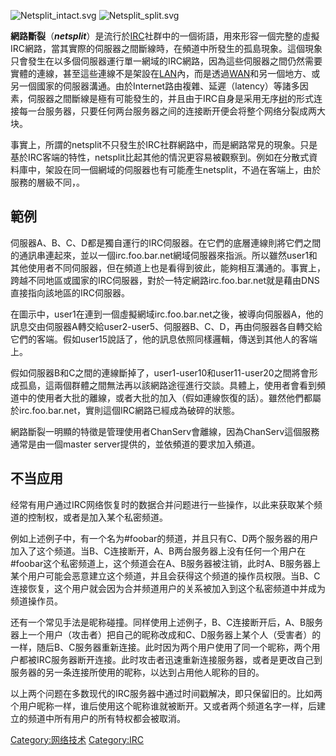 {{unreferenced|time=2018-01-21T04:18:26+00:00}}
{{noteTA|G1=IT}}
[[File:Netsplit_intact.svg|thumb]]
[[File:Netsplit_split.svg|thumb]]

'''網路斷裂'''（'''''netsplit'''''）是流行於[[IRC|IRC]]社群中的一個術語，用來形容一個完整的虛擬IRC網路，當其實際的伺服器之間斷線時，在頻道中所發生的孤島現象。這個現象只會發生在以多個伺服器運行單一網域的IRC網路，因為這些伺服器之間仍然需要實體的連線，甚至這些連線不是架設在[[局域网|LAN]]內，而是透過[[WAN|WAN]]和另一個地方、或另一個國家的伺服器溝通。由於Internet路由複雜、延遲（latency）等諸多因素，伺服器之間斷線是極有可能發生的，并且由于IRC自身是采用无序[[树_(图论)|树]]的形式连接每一台服务器，只要任何两台服务器之间的连接断开便会将整个网络分裂成两大块。

事實上，所謂的netsplit不只發生於IRC社群網路中，而是網路常見的現象。只是基於IRC客端的特性，netsplit比起其他的情況更容易被觀察到。例如在分散式資料庫中，架設在同一個網域的伺服器也有可能產生netsplit，不過在客端上，由於服務的層級不同，{{who|我們很難看出應用程式的錯誤來自底層的資料庫網路}}。

== 範例 ==

伺服器A、B、C、D都是獨自運行的IRC伺服器。在它們的底層連線則將它們之間的通訊串連起來，並以一個irc.foo.bar.net網域伺服器來指派。所以雖然user1和其他使用者不同伺服器，但在頻道上也是看得到彼此，能夠相互溝通的。事實上，跨越不同地區或國家的IRC伺服器，對於一特定網路irc.foo.bar.net就是藉由DNS直接指向該地區的IRC伺服器。

在圖示中，user1在連到一個虛擬網域irc.foo.bar.net之後，被導向伺服器A，他的訊息交由伺服器A轉交給user2-user5、伺服器B、C、D，再由伺服器各自轉交給它們的客端。假如user15說話了，他的訊息依照同樣邏輯，傳送到其他人的客端上。

假如伺服器B和C之間的連線斷掉了，user1-user10和user11-user20之間將會形成孤島，這兩個群體之間無法再以該網路途徑進行交談。具體上，使用者會看到頻道中的使用者大批的離線，或者大批的加入（假如連線恢復的話）。雖然他們都屬於irc.foo.bar.net，實則這個IRC網路已經成為破碎的狀態。

網路斷裂一明顯的特徵是管理使用者ChanServ會離線，因為ChanServ這個服務通常是由一個master server提供的，並依頻道的要求加入頻道。

==不当应用==
经常有用户通过IRC网络恢复时的数据合并问题进行一些操作，以此来获取某个频道的控制权，或者是加入某个私密频道。

例如上述例子中，有一个名为#foobar的频道，并且只有C、D两个服务器的用户加入了这个频道。当B、C连接断开，A、B两台服务器上没有任何一个用户在#foobar这个私密频道上，这个频道会在A、B服务器被注销，此时A、B服务器上某个用户可能会恶意建立这个频道，并且会获得这个频道的操作员权限。当B、C连接恢复，这个用户就会因为合并频道用户的关系被加入到这个私密频道中并成为频道操作员。

还有一个常见手法是昵称碰撞。同样使用上述例子，B、C连接断开后，A、B服务器上一个用户（攻击者）把自己的昵称改成和C、D服务器上某个人（受害者）的一样，随后B、C服务器重新连接。此时因为两个用户使用了同一个昵称，两个用户都被IRC服务器断开连接。此时攻击者迅速重新连接服务器，或者是更改自己到服务器的另一条连接所使用的昵称，以达到占用他人昵称的目的。

以上两个问题在多数现代的IRC服务器中通过时间戳解决，即只保留旧的。比如两个用户昵称一样，谁后使用这个昵称谁就被断开。又或者两个频道名字一样，后建立的频道中所有用户的所有特权都会被取消。

{{IRC footer}}

[[Category:网络技术|Category:网络技术]]
[[Category:IRC|Category:IRC]]
